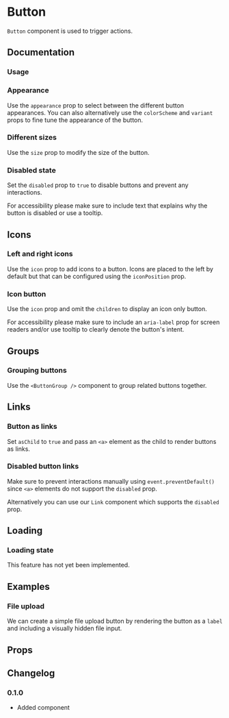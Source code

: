 # Button

`Button` component is used to trigger actions.

## Documentation

### Usage

<ax-demo name="button/usage" />

### Appearance

Use the `appearance` prop to select between the different button appearances. You can also alternatively use the `colorScheme` and `variant` props to fine tune the appearance of the button.

<ax-demo name="button/appearance-usage" />

### Different sizes

Use the `size` prop to modify the size of the button.

<ax-demo name="button/size-usage" />

### Disabled state

Set the `disabled` prop to `true` to disable buttons and prevent any interactions.

For accessibility please make sure to include text that explains why the button is disabled or use a tooltip.

<ax-demo name="button/disabled-usage" />

## Icons

### Left and right icons

Use the `icon` prop to add icons to a button. Icons are placed to the left by default but that can be configured using the `iconPosition` prop.

<ax-demo name="button/icon-usage" />

### Icon button

Use the `icon` prop and omit the `children` to display an icon only button.

For accessibility please make sure to include an `aria-label` prop for screen readers and/or use tooltip to clearly denote the button's intent.

<ax-demo name="button/icon-only-usage" />

## Groups

### Grouping buttons

Use the `<ButtonGroup />` component to group related buttons together.

<ax-demo name="button/group-usage" />

## Links

### Button as links

Set `asChild` to `true` and pass an `<a>` element as the child to render buttons as links.

<ax-demo name="button/link-usage" />

### Disabled button links

Make sure to prevent interactions manually using `event.preventDefault()` since `<a>` elements do not support the `disabled` prop.

Alternatively you can use our `Link` component which supports the `disabled` prop.

<ax-demo name="button/link-disabled-usage" />

## Loading

### Loading state


<Callout emoji="🚨">This feature has not yet been implemented.</Callout>

## Examples

### File upload

We can create a simple file upload button by rendering the button as a `label` and including a visually hidden file input.

<ax-demo name="button/file-upload-usage" />

## Props

<ax-props-table component="Button" />

<ax-props-table component="ButtonGroup" />

## Changelog

### 0.1.0

- Added component
